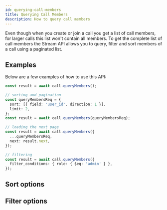 ```yaml
---
id: querying-call-members
title: Querying Call Members
description: How to query call members
---
```



Even though when you create or join a call you get a list of call members, for larger calls this list won't contain all members. To get the complete list of call members the Stream API allows you to query, filter and sort members of a call using a paginated list.

## Examples

Below are a few examples of how to use this API:

```typescript
const result = await call.queryMembers();

// sorting and pagination
const queryMembersReq = {
  sort: [{ field: 'user_id', direction: 1 }],
  limit: 2,
};
const result = await call.queryMembers(queryMembersReq);

// loading the next page
const result = await call.queryMembers({
  ...queryMembersReq,
  next: result.next,
});

// filtering
const result = await call.queryMembers({
  filter_conditions: { role: { $eq: 'admin' } },
});
```

## Sort options

<CallMemberSort />

## Filter options

<CallMemberFilters />

<FilterConditions />
